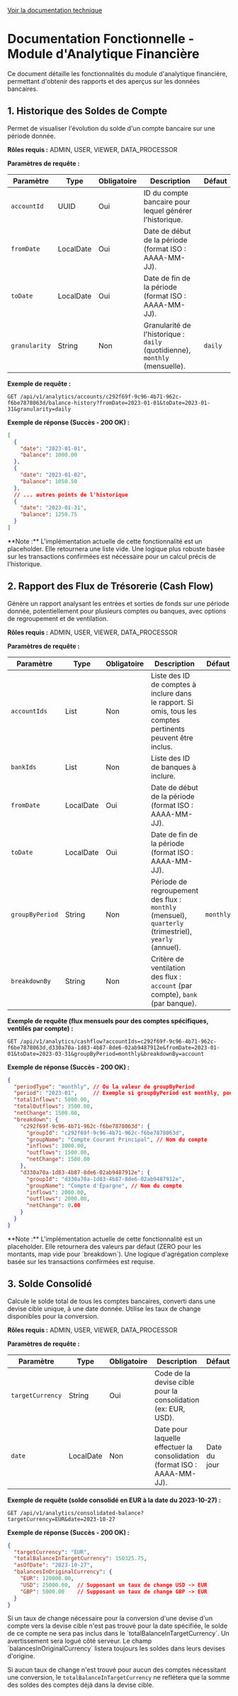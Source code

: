 [Voir la documentation technique](./technique.mdx)

# Documentation Fonctionnelle - Module d'Analytique Financière

Ce document détaille les fonctionnalités du module d'analytique financière, permettant d'obtenir des rapports et des aperçus sur les données bancaires.

## 1. Historique des Soldes de Compte

<Card title="GET /api/v1/analytics/accounts/{accountId}/balance-history" href="/api/v1/analytics/accounts/{accountId}/balance-history" method="GET">
Permet de visualiser l'évolution du solde d'un compte bancaire sur une période donnée.

**Rôles requis :** ADMIN, USER, VIEWER, DATA_PROCESSOR
</Card>

**Paramètres de requête :**

| Paramètre     | Type        | Obligatoire | Description                                                                 | Défaut         |
|---------------|-------------|-------------|-----------------------------------------------------------------------------|----------------|
| `accountId`   | UUID        | Oui         | ID du compte bancaire pour lequel générer l'historique.                     |                |
| `fromDate`    | LocalDate   | Oui         | Date de début de la période (format ISO : AAAA-MM-JJ).                      |                |
| `toDate`      | LocalDate   | Oui         | Date de fin de la période (format ISO : AAAA-MM-JJ).                        |                |
| `granularity` | String      | Non         | Granularité de l'historique : `daily` (quotidienne), `monthly` (mensuelle). | `daily`        |

**Exemple de requête :**

`GET /api/v1/analytics/accounts/c292f69f-9c96-4b71-962c-f6be7878063d/balance-history?fromDate=2023-01-01&toDate=2023-01-31&granularity=daily`

**Exemple de réponse (Succès - 200 OK) :**

```json
[
  {
    "date": "2023-01-01",
    "balance": 1000.00
  },
  {
    "date": "2023-01-02",
    "balance": 1050.50
  },
  // ... autres points de l'historique
  {
    "date": "2023-01-31",
    "balance": 1250.75
  }
]
```

<Callout type="note">
**Note :** L'implémentation actuelle de cette fonctionnalité est un placeholder. Elle retournera une liste vide. Une logique plus robuste basée sur les transactions confirmées est nécessaire pour un calcul précis de l'historique.
</Callout>

## 2. Rapport des Flux de Trésorerie (Cash Flow)

<Card title="GET /api/v1/analytics/cashflow" href="/api/v1/analytics/cashflow" method="GET">
Génère un rapport analysant les entrées et sorties de fonds sur une période donnée, potentiellement pour plusieurs comptes ou banques, avec options de regroupement et de ventilation.

**Rôles requis :** ADMIN, USER, VIEWER, DATA_PROCESSOR
</Card>

**Paramètres de requête :**

| Paramètre       | Type          | Obligatoire | Description                                                                                                | Défaut     |
|-----------------|---------------|-------------|------------------------------------------------------------------------------------------------------------|------------|
| `accountIds`    | List<UUID>    | Non         | Liste des ID de comptes à inclure dans le rapport. Si omis, tous les comptes pertinents peuvent être inclus. |            |
| `bankIds`       | List<UUID>    | Non         | Liste des ID de banques à inclure.                                                                         |            |
| `fromDate`      | LocalDate     | Oui         | Date de début de la période (format ISO : AAAA-MM-JJ).                                                       |            |
| `toDate`        | LocalDate     | Oui         | Date de fin de la période (format ISO : AAAA-MM-JJ).                                                         |            |
| `groupByPeriod` | String        | Non         | Période de regroupement des flux : `monthly` (mensuel), `quarterly` (trimestriel), `yearly` (annuel).       | `monthly`  |
| `breakdownBy`   | String        | Non         | Critère de ventilation des flux : `account` (par compte), `bank` (par banque).                               |            |

**Exemple de requête (flux mensuels pour des comptes spécifiques, ventilés par compte) :**

`GET /api/v1/analytics/cashflow?accountIds=c292f69f-9c96-4b71-962c-f6be7878063d,d330a70a-1d83-4b87-8de6-02ab9487912e&fromDate=2023-01-01&toDate=2023-03-31&groupByPeriod=monthly&breakdownBy=account`

**Exemple de réponse (Succès - 200 OK) :**

```json
{
  "periodType": "monthly", // Ou la valeur de groupByPeriod
  "period": "2023-01",     // Exemple si groupByPeriod est monthly, pourrait être une structure plus complexe
  "totalInflows": 5000.00,
  "totalOutflows": 3500.00,
  "netChange": 1500.00,
  "breakdown": {
    "c292f69f-9c96-4b71-962c-f6be7878063d": {
      "groupId": "c292f69f-9c96-4b71-962c-f6be7878063d",
      "groupName": "Compte Courant Principal", // Nom du compte
      "inflows": 3000.00,
      "outflows": 1500.00,
      "netChange": 1500.00
    },
    "d330a70a-1d83-4b87-8de6-02ab9487912e": {
      "groupId": "d330a70a-1d83-4b87-8de6-02ab9487912e",
      "groupName": "Compte d'Épargne", // Nom du compte
      "inflows": 2000.00,
      "outflows": 2000.00,
      "netChange": 0.00
    }
  }
}
```

<Callout type="note">
**Note :** L'implémentation actuelle de cette fonctionnalité est un placeholder. Elle retournera des valeurs par défaut (ZERO pour les montants, map vide pour `breakdown`). Une logique d'agrégation complexe basée sur les transactions confirmées est requise.
</Callout>

## 3. Solde Consolidé

<Card title="GET /api/v1/analytics/consolidated-balance" href="/api/v1/analytics/consolidated-balance" method="GET">
Calcule le solde total de tous les comptes bancaires, converti dans une devise cible unique, à une date donnée. Utilise les taux de change disponibles pour la conversion.

**Rôles requis :** ADMIN, USER, VIEWER, DATA_PROCESSOR
</Card>

**Paramètres de requête :**

| Paramètre        | Type        | Obligatoire | Description                                                                 | Défaut      |
|------------------|-------------|-------------|-----------------------------------------------------------------------------|-------------|
| `targetCurrency` | String      | Oui         | Code de la devise cible pour la consolidation (ex: EUR, USD).               |             |
| `date`           | LocalDate   | Non         | Date pour laquelle effectuer la consolidation (format ISO : AAAA-MM-JJ).    | Date du jour |

**Exemple de requête (solde consolidé en EUR à la date du 2023-10-27) :**

`GET /api/v1/analytics/consolidated-balance?targetCurrency=EUR&date=2023-10-27`

**Exemple de réponse (Succès - 200 OK) :**

```json
{
  "targetCurrency": "EUR",
  "totalBalanceInTargetCurrency": 150325.75,
  "asOfDate": "2023-10-27",
  "balancesInOriginalCurrency": {
    "EUR": 120000.00,
    "USD": 25000.00,  // Supposant un taux de change USD -> EUR
    "GBP": 5000.00    // Supposant un taux de change GBP -> EUR
  }
}
```

<Callout type="warning" title="Comportement en cas de taux de change manquants">
Si un taux de change nécessaire pour la conversion d'une devise d'un compte vers la devise cible n'est pas trouvé pour la date spécifiée, le solde de ce compte ne sera pas inclus dans le `totalBalanceInTargetCurrency`. Un avertissement sera logué côté serveur. Le champ `balancesInOriginalCurrency` listera toujours les soldes dans leurs devises d'origine.

Si aucun taux de change n'est trouvé pour aucun des comptes nécessitant une conversion, le `totalBalanceInTargetCurrency` ne reflétera que la somme des soldes des comptes déjà dans la devise cible.
</Callout>
